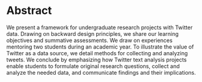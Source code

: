 # Abstract

We present a framework for undergraduate research projects with Twitter data. 
Drawing on backward design principles, we share our learning objectives and
summative assessments. We draw on experiences mentoring two students during 
an academic year. To illustrate the value of Twitter as a data source, 
we detail methods for collecting and analyzing tweets. We conclude by emphasizing
how Twitter text analysis projects enable students to formulate 
original research questions, collect and analyze the needed data, and communicate
findings and their implications.